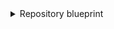 <details>
<summary>Repository blueprint</summary>

```json showLineNumbers
{
  "identifier": "gitlabRepository",
  "title": "Repository",
  "icon": "Microservice",
  "schema": {
    "properties": {
      "url": {
        "title": "URL",
        "type": "string",
        "format": "url"
      },
      "readme": {
        "title": "README",
        "type": "string",
        "format": "markdown"
      },
      "description": {
        "title": "Description",
        "type": "string"
      },
      "language": {
        "title": "Language",
        "type": "string"
      },
      "namespace": {
        "title": "Namespace",
        "type": "string"
      },
      "fullPath": {
        "title": "Full Path",
        "type": "string"
      },
      "defaultBranch": {
        "title": "Default Branch",
        "type": "string"
      }
    },
    "required": []
  },
  "mirrorProperties": {},
  "calculationProperties": {},
  "aggregationProperties": {},
  "relations": {
    "group": {
      "title": "Group",
      "target": "gitlabGroup",
      "required": true,
      "many": false
    }
  }
}
```

</details>
